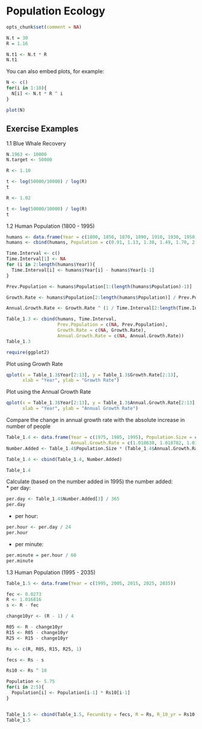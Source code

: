 Population Ecology
========================================================
```r
opts_chunk$set(comment = NA)
```


```r
N.t = 30
R = 1.16

N.t1 <- N.t * R
N.t1
```

You can also embed plots, for example:

```r
N <- c()
for(i in 1:10){
  N[i] <- N.t * R ^ i
}

plot(N)
```



## Exercise Examples

1.1 Blue Whale Recovery
```r
N.1963 <- 10000
N.target <- 50000

R <- 1.10

t <- log(50000/10000) / log(R)
t

R <- 1.02

t <- log(50000/10000) / log(R)
t
```  
  
1.2 Human Population (1800 - 1995)  
```r
humans <- data.frame(Year = c(1800, 1850, 1870, 1890, 1910, 1930, 1950, 1970, 1975, 1980, 1985, 1990, 1995))
humans <- cbind(humans, Population = c(0.91, 1.13, 1.30, 1.49, 1.70, 2.02, 2.51, 3.62, 3.97, 4.41, 4.84, 5.29, 5.75))

Time.Interval <- c()
Time.Interval[1] <- NA
for (i in 2:length(humans$Year)){
  Time.Interval[i] <- humans$Year[i] - humans$Year[i-1]
}

Prev.Population <- humans$Population[1:(length(humans$Population)-1)]

Growth.Rate <- humans$Population[2:length(humans$Population)] / Prev.Population

Annual.Growth.Rate <- Growth.Rate ^ (1 / Time.Interval[2:length(Time.Interval)])

Table_1.3 <- cbind(humans, Time.Interval, 
                   Prev.Population = c(NA, Prev.Population), 
                   Growth.Rate = c(NA, Growth.Rate), 
                   Annual.Growth.Rate = c(NA, Annual.Growth.Rate))
Table_1.3
```  

```r
require(ggplot2)
```

Plot using Growth Rate  

```r
qplot(x = Table_1.3$Year[2:13], y = Table_1.3$Growth.Rate[2:13], 
      xlab = "Year", ylab = "Growth Rate")
```
  
Plot using the Annual Growth Rate  

```r
qplot(x = Table_1.3$Year[2:13], y = Table_1.3$Annual.Growth.Rate[2:13], 
      xlab = "Year", ylab = "Annual Growth Rate")
```

Compare the change in annual growth rate with the absolute increase in number of people

```r
Table_1.4 <- data.frame(Year = c(1975, 1985, 1995), Population.Size = c(3.97, 4.84, 5.75),
                        Annual.Growth.Rate = c(1.018630, 1.018782, 1.016816))
Number.Added <- Table_1.4$Population.Size * (Table_1.4$Annual.Growth.Rate - 1)

Table_1.4 <- cbind(Table_1.4, Number.Added)

Table_1.4
```

Calculate (based on the number added in 1995) the number added:   
 * per day:  
```r
per.day <- Table_1.4$Number.Added[3] / 365
per.day
```  
 * per hour:  
```r
per.hour <- per.day / 24
per.hour
```  
 * per minute:
```r
per.minute = per.hour / 60
per.minute
```  
  
1.3 Human Population (1995 - 2035)

```r
Table_1.5 <- data.frame(Year = c(1995, 2005, 2015, 2025, 2035))

fec <- 0.0273
R <- 1.016816
s <- R - fec

change10yr <- (R - 1) / 4

R05 <- R - change10yr
R15 <- R05 - change10yr
R25 <- R15 - change10yr

Rs <- c(R, R05, R15, R25, 1)

fecs <- Rs - s

Rs10 <- Rs ^ 10

Population <- 5.75
for(i in 2:5){
  Population[i] <- Population[i-1] * Rs10[i-1]
}


Table_1.5 <- cbind(Table_1.5, Fecundity = fecs, R = Rs, R_10_yr = Rs10, Population = Population)
Table_1.5
```

